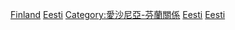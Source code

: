 [[Category:愛沙尼亞邊界|Finland]]
[[Category:芬蘭邊界|Eesti]]
[[Category:愛沙尼亞-芬蘭關係|Category:愛沙尼亞-芬蘭關係]]
[[Category:海上邊界|Eesti]]
[[Category:芬蘭-蘇聯邊界|Eesti]]